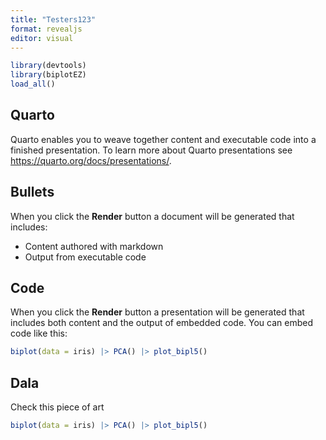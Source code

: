 ```yaml
---
title: "Testers123"
format: revealjs
editor: visual
---
```



```r
library(devtools)
library(biplotEZ)
load_all()
```

## Quarto

Quarto enables you to weave together content and executable code into a finished presentation. To learn more about Quarto presentations see <https://quarto.org/docs/presentations/>.

## Bullets

When you click the **Render** button a document will be generated that includes:

-   Content authored with markdown
-   Output from executable code

## Code

When you click the **Render** button a presentation will be generated that includes both content and the output of embedded code. You can embed code like this:

```r
biplot(data = iris) |> PCA() |> plot_bipl5()
```


## Dala

Check this piece of art

```r
biplot(data = iris) |> PCA() |> plot_bipl5()
```
